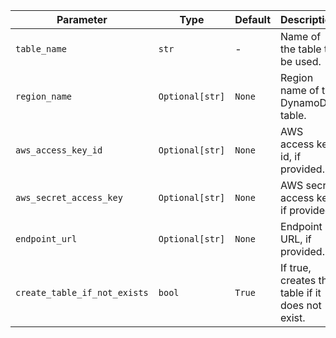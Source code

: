 | Parameter                    | Type            | Default | Description                                      |
| ---------------------------- | --------------- | ------- | ------------------------------------------------ |
| `table_name`                 | `str`           | -       | Name of the table to be used.                    |
| `region_name`                | `Optional[str]` | `None`  | Region name of the DynamoDB table.               |
| `aws_access_key_id`          | `Optional[str]` | `None`  | AWS access key id, if provided.                  |
| `aws_secret_access_key`      | `Optional[str]` | `None`  | AWS secret access key, if provided.              |
| `endpoint_url`               | `Optional[str]` | `None`  | Endpoint URL, if provided.                       |
| `create_table_if_not_exists` | `bool`          | `True`  | If true, creates the table if it does not exist. |
